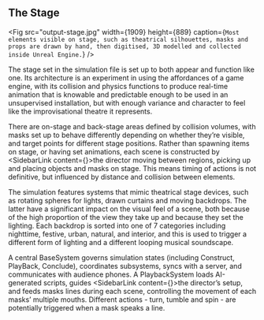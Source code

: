 
## The Stage

<Fig
    src="output-stage.jpg"
    width={1909}
    height={889}
    caption={`Most elements visible on stage, such as theatrical silhouettes, masks and props are drawn by hand, then digitised, 3D modelled and collected inside Unreal Engine.`}
/>

The stage set in the simulation file is set up to both appear and function like one. Its architecture is an experiment in using the affordances of a game engine, with its collision and physics functions to produce real-time animation that is knowable and predictable enough to be used in an unsupervised installation, but with enough variance and character to feel like the improvisational theatre it represents.

There are on-stage and back-stage areas defined by collision volumes, with masks set up to behave differently depending on whether they’re visible, and target points for different stage positions. Rather than spawning items on stage, or having set animations, each scene is constructed by <SidebarLink content={<SectionTheDirector/>}>the director</SidebarLink> moving between regions, picking up and placing objects and masks on stage. This means timing of actions is not definitive, but influenced by distance and collision between elements. 

The simulation features systems that mimic theatrical stage devices, such as rotating spheres for lights, drawn curtains and moving backdrops. The latter have a significant impact on the visual feel of a scene, both because of the high proportion of the view they take up and because they set the lighting. Each backdrop is sorted into one of 7 categories including nighttime, festive, urban, natural, and interior, and this is used to trigger a different form of lighting and a different looping musical soundscape. 

A central BaseSystem governs simulation states (including Construct, PlayBack, Conclude), coordinates subsystems, syncs with a server, and communicates with audience phones. A PlaybackSystem loads AI-generated scripts, guides <SidebarLink content={<SectionTheDirector/>}>the director’s</SidebarLink> setup, and feeds masks lines during each scene, controlling the movement of each masks’ multiple mouths. Different actions - turn, tumble and spin - are potentially triggered when a mask speaks a line.